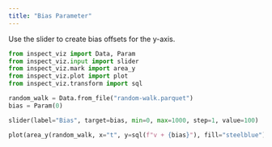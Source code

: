 ```yaml
---
title: "Bias Parameter"
---
```


Use the slider to create bias offsets for the y-axis.

```python
from inspect_viz import Data, Param
from inspect_viz.input import slider
from inspect_viz.mark import area_y
from inspect_viz.plot import plot
from inspect_viz.transform import sql

random_walk = Data.from_file("random-walk.parquet")
bias = Param(0)
```

```python
slider(label="Bias", target=bias, min=0, max=1000, step=1, value=100)
```

```python
plot(area_y(random_walk, x="t", y=sql(f"v + {bias}"), fill="steelblue"))
```

